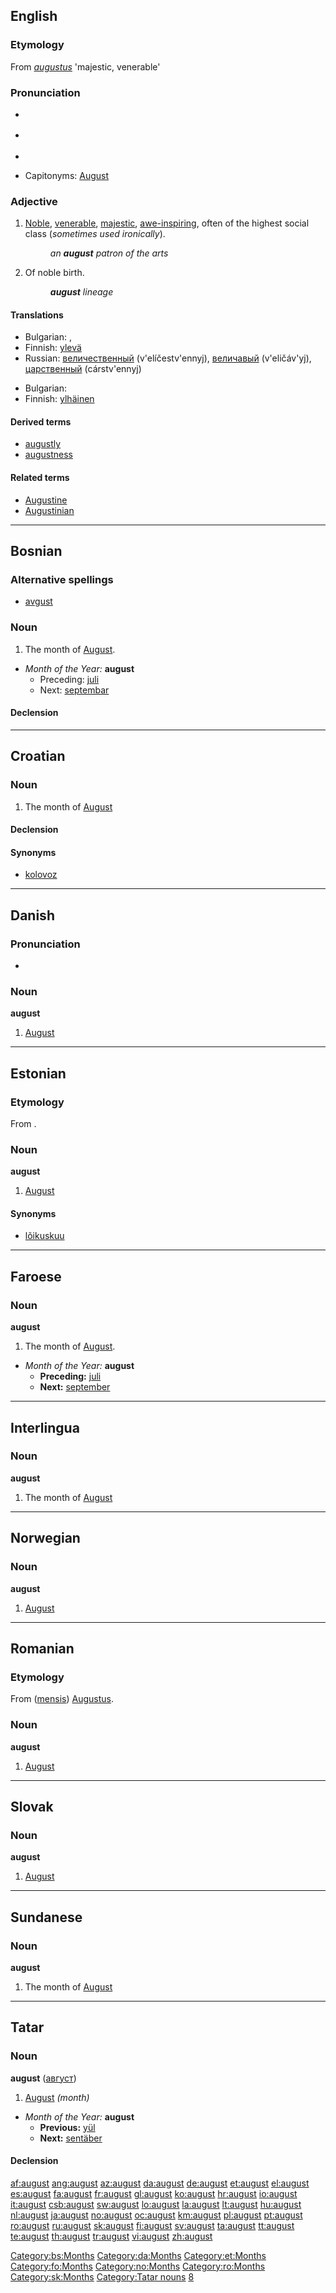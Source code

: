 {{also|August}}
==English==

===Etymology===
From {{etyl|la}} ''[[augustus]]'' 'majestic, venerable'

===Pronunciation===
* {{a|RP}} {{IPA|/ɔːˈgʌst/}}
* {{a|US}} {{IPA|/ɔːˈgʌst/|/ɑːˈgʌst/}}
* {{audio|en-us-august.ogg|Audio (US)}}

* Capitonyms: [[August]]

===Adjective===
{{en-adj|august|er|more}}

# [[noble|Noble]], [[venerable]], [[majestic]], [[awe-inspiring]], often of the highest social class (''sometimes used ironically'').
#: ''an '''august''' patron of the arts''
# Of noble birth.
#: '''''august''' lineage''

====Translations====
{{trans-top|noble, majestic, awe-inspiring}}
* Bulgarian: {{t|bg|царствен|sc=Cyrl}},  {{t|bg|величествен|sc=Cyrl}}
* Finnish: [[ylevä]]
* Russian: [[величественный]] (v'elíčestv'ennyj), [[величавый]] (v'eličáv'yj), [[царственный]] (cárstv'ennyj)
{{trans-mid}}
{{trans-bottom}}

{{trans-top|of noble birth}}
* Bulgarian: {{t|bg|благороден|sc=Cyrl}}
* Finnish: [[ylhäinen]]
{{trans-mid}}
{{trans-bottom}}

====Derived terms====
* [[augustly]]
* [[augustness]]

====Related terms====
* [[Augustine]]
* [[Augustinian]]

----

==Bosnian==

===Alternative spellings===
* [[avgust#Bosnian|avgust]]

===Noun===
{{bs-noun|g=m|augusti}}

# The month of [[August]].
* ''Month of the Year:'' '''august'''
** Preceding: [[juli]]
** Next: [[septembar]]

====Declension====
{{bs-decl-noun
|august|augusti
|augusta|augusta
|augustu|augustima
|august|auguste
|auguste|augusti
|augustom|augustima
|augustu|augustima
}}

[[Category:bs:Months]]

----

==Croatian==

===Noun===
{{hr-noun|g=m|augusti}}

# The month of [[August]]

====Declension====
{{hr-decl-noun
|august|augusti
|augusta|augusta
|augustu|augustima
|august|auguste
|auguste|augusti
|augustu|augustima
|augustom|augustima
}}

====Synonyms====
* [[kolovoz]]

----

==Danish==

===Pronunciation===
* {{IPA|/avgɔst/|[ɑwˈɡ̊ɔsd̥]|lang=da}}

===Noun===
'''august'''

# [[August]]

[[Category:da:Months]]

----

==Estonian==
{{wikipedia|lang=et}}

===Etymology===
From {{etyl|de|et}} {{term|lang=de|August}}.

===Noun===
'''august'''

# [[August]]

====Synonyms====
* [[lõikuskuu]]

{{kuud}}

[[Category:et:Months]]

----

==Faroese==

===Noun===
'''august''' {{m}}

# The month of [[August]].
* ''Month of the Year:'' '''august'''
** '''Preceding:''' [[juli]]
** '''Next:''' [[september]]

[[Category:fo:Months]]

----

==Interlingua==

===Noun===
'''august'''

# The month of [[August]]

----

==Norwegian==

===Noun===
'''august'''

# [[August]]

[[Category:no:Months]]

----

==Romanian==

===Etymology===
From {{etyl|la|ro}} ([[mensis]]) [[Augustus#Latin|Augustus]].

===Noun===
'''august''' {{m}}

# [[August]]

[[Category:ro:Months]]

----

==Slovak==

===Noun===
'''august''' {{m}}

# [[August]]

[[Category:sk:Months]]

----

==Sundanese==

===Noun===
'''august'''

# The month of [[August]]

----

==Tatar==

===Noun===
'''august''' ([[август]])

# [[August]] ''(month)''
* ''Month of the Year:'' '''august'''
** '''Previous:''' [[yül]]
** '''Next:''' [[sentäber#Tatar|sentäber]]

====Declension====
{{tt-latin-noun|nıñ|ga|nı|ta|tan}}

[[Category:Tatar nouns]]
[[Category:tt:Months|8]]

[[af:august]]
[[ang:august]]
[[az:august]]
[[da:august]]
[[de:august]]
[[et:august]]
[[el:august]]
[[es:august]]
[[fa:august]]
[[fr:august]]
[[gl:august]]
[[ko:august]]
[[hr:august]]
[[io:august]]
[[it:august]]
[[csb:august]]
[[sw:august]]
[[lo:august]]
[[la:august]]
[[lt:august]]
[[hu:august]]
[[nl:august]]
[[ja:august]]
[[no:august]]
[[oc:august]]
[[km:august]]
[[pl:august]]
[[pt:august]]
[[ro:august]]
[[ru:august]]
[[sk:august]]
[[fi:august]]
[[sv:august]]
[[ta:august]]
[[tt:august]]
[[te:august]]
[[th:august]]
[[tr:august]]
[[vi:august]]
[[zh:august]]